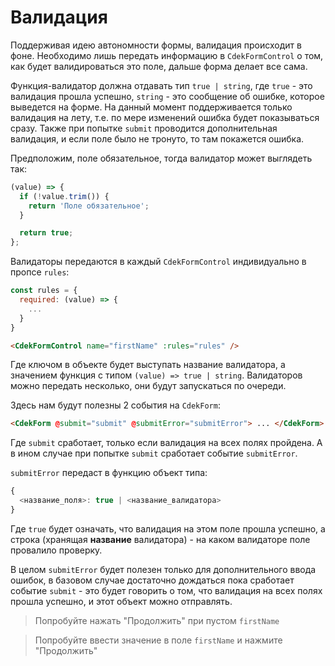 
<Meta title="Form/CdekForm/Validation" />

# Валидация

Поддерживая идею автономности формы, валидация происходит в фоне. Необходимо лишь передать информацию
в `CdekFormControl` о том, как будет валидироваться это поле, дальше форма делает все сама.

Функция-валидатор должна отдавать тип `true | string`, где `true` - это валидация прошла успешно,
`string` - это сообщение об ошибке, которое выведется на форме. На данный момент поддерживается только
валидация на лету, т.е. по мере изменений ошибка будет показываться сразу. Также при попытке `submit`
проводится дополнительная валидация, и если поле было не тронуто, то там покажется ошибка.

Предположим, поле обязательное, тогда валидатор может выглядеть так:

```js dark
(value) => {
  if (!value.trim()) {
    return 'Поле обязательное';
  }

  return true;
};
```

Валидаторы передаются в каждый `CdekFormControl` индивидуально в пропсе `rules`:

```js dark
const rules = {
  required: (value) => {
    ...
  }
}
```

```html dark
<CdekFormControl name="firstName" :rules="rules" />
```

Где ключом в объекте будет выступать название валидатора, а значением функция с типом
`(value) => true | string`. Валидаторов можно передать несколько, они будут запускаться по очереди.

Здесь нам будут полезны 2 события на `CdekForm`:

```html dark
<CdekForm @submit="submit" @submitError="submitError"> ... </CdekForm>
```

Где `submit` сработает, только если валидация на всех полях пройдена. А в ином случае при попытке
`submit` сработает событие `submitError`.

`submitError` передаст в функцию объект типа:

```js dark
{
  <название_поля>: true | <название_валидатора>
}
```

Где `true` будет означать, что валидация на этом поле прошла успешно, а строка (хранящая **название**
валидатора) - на каком валидаторе поле провалило проверку.

В целом `submitError` будет полезен только для дополнительного ввода ошибок, в базовом случае достаточно
дождаться пока сработает событие `submit` - это будет говорить о том, что валидация на всех полях прошла
успешно, и этот объект можно отправлять.

> Попробуйте нажать "Продолжить" при пустом `firstName`

> Попробуйте ввести значение в поле `firstName` и нажмите "Продолжить"

<Story id="form-cdekform--with-validation" />

